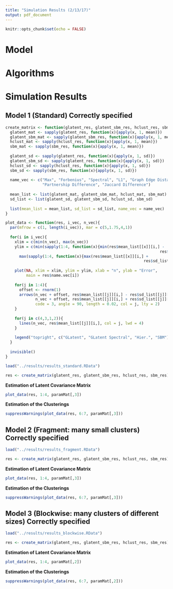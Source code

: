 ```yaml
---
title: "Simulation Results (2/13/17)"
output: pdf_document
---
```


```r
knitr::opts_chunk$set(echo = FALSE)
```

# Model

# Algorithms

# Simulation Results

## Model 1 (Standard) Correctly specified

```r
create_matrix <- function(glatent_res, glatent_sbm_res, hclust_res, sbm_res){
  glatent_mat <- sapply(glatent_res, function(x){apply(x, 1, mean)})
  glatent_sbm_mat <- sapply(glatent_sbm_res, function(x){apply(x, 1, mean)})
  hclust_mat <- sapply(hclust_res, function(x){apply(x, 1, mean)})
  sbm_mat <- sapply(sbm_res, function(x){apply(x, 1, mean)})
  
  glatent_sd <- sapply(glatent_res, function(x){apply(x, 1, sd)})
  glatent_sbm_sd <- sapply(glatent_res, function(x){apply(x, 1, sd)})
  hclust_sd <- sapply(hclust_res, function(x){apply(x, 1, sd)})
  sbm_sd <- sapply(sbm_res, function(x){apply(x, 1, sd)})
  
  name_vec <- c("Max", "Forbenius", "Spectral", "L1", "Graph Edge Distance",
                "Partnership Difference", "Jaccard Difference")
  
  mean_list <- list(glatent_mat, glatent_sbm_mat, hclust_mat, sbm_mat)
  sd_list <- list(glatent_sd, glatent_sbm_sd, hclust_sd, sbm_sd)
  
  list(mean_list = mean_list, sd_list = sd_list, name_vec = name_vec)
}

plot_data <- function(res, i_vec, n_vec){
  par(mfrow = c(1, length(i_vec)), mar = c(5,1.75,4,1))
  
  for(i in i_vec){
    xlim = c(min(n_vec), max(n_vec))
    ylim = c(min(sapply(1:4, function(x){min(res$mean_list[[x]][i,] -
                                                                   res$sd_list[[x]][i,])})),
      max(sapply(1:4, function(x){max(res$mean_list[[x]][i,] + 
                                                            res$sd_list[[x]][i,])})))
  
    plot(NA, xlim = xlim, ylim = ylim, xlab = "n", ylab = "Error",
         main = res$name.vec[i])
    
    for(j in 1:4){
      offset <- rnorm(1)
      arrows(n_vec + offset, res$mean_list[[j]][i,] - res$sd_list[[j]][i,],
             n_vec + offset, res$mean_list[[j]][i,] + res$sd_list[[j]][i,],
             code = 3, angle = 90, length = 0.02, col = j, lty = 2)
    }
  
    for(j in c(4,3,1,2)){
      lines(n_vec, res$mean_list[[j]][i,], col = j, lwd = 4)
    }
  
    legend("topright", c("GLatent", "GLatent Spectral", "Hier.", "SBM"), fill = 1:4)
  }
  
  invisible()
}
```


```r
load("../results/results_standard.RData")

res <- create_matrix(glatent_res, glatent_sbm_res, hclust_res, sbm_res)
```

**Estimation of Latent Covariance Matrix**

```r
plot_data(res, 1:4, paramMat[,3])
```

**Estimation of the Clusterings**

```r
suppressWarnings(plot_data(res, 6:7, paramMat[,3]))
```

## Model 2 (Fragment: many small clusters) Correctly specified

```r
load("../results/results_fragment.RData")

res <- create_matrix(glatent_res, glatent_sbm_res, hclust_res, sbm_res)
```

**Estimation of Latent Covariance Matrix**

```r
plot_data(res, 1:4, paramMat[,3])
```

**Estimation of the Clusterings**

```r
suppressWarnings(plot_data(res, 6:7, paramMat[,3]))
```

## Model 3 (Blockwise: many clusters of different sizes) Correctly specified

```r
load("../results/results_blockwise.RData")

res <- create_matrix(glatent_res, glatent_sbm_res, hclust_res, sbm_res)
```

**Estimation of Latent Covariance Matrix**

```r
plot_data(res, 1:4, paramMat[,2])
```

**Estimation of the Clusterings**

```r
suppressWarnings(plot_data(res, 6:7, paramMat[,2]))
```
